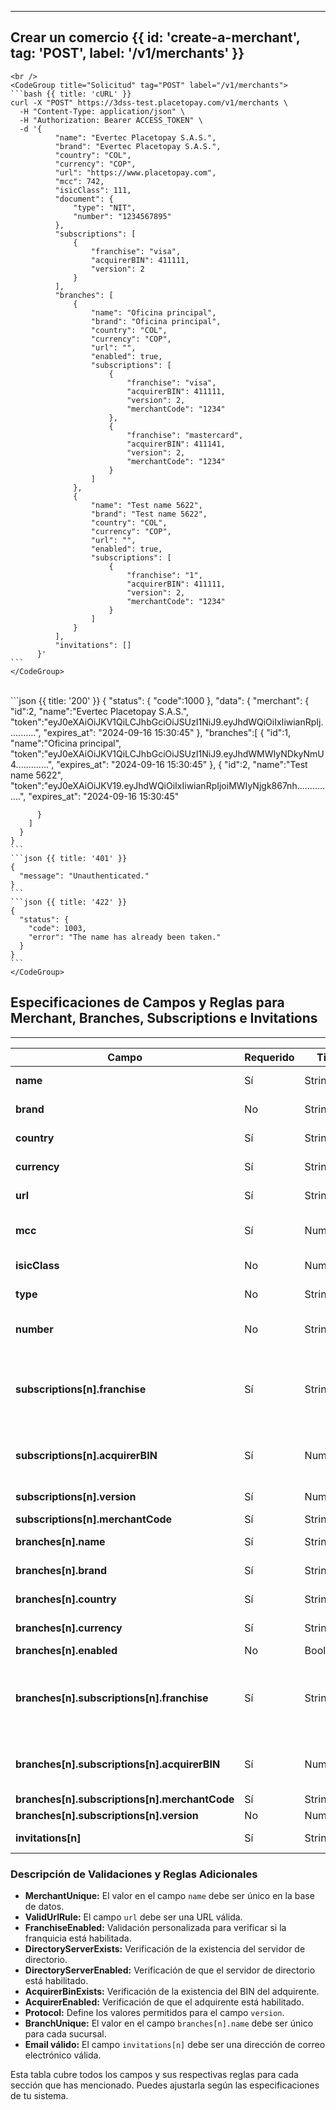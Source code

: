 <MissingTranslationBanner />



---

## Crear un comercio {{ id: 'create-a-merchant', tag: 'POST', label: '/v1/merchants' }}

<Row>
  <Col>
      <ApiReader
        path="/v1/merchants"
        method="POST"
        api={props.refs}
      />
  </Col>
  <Col sticky>

    <br />
    <CodeGroup title="Solicitud" tag="POST" label="/v1/merchants">
    ```bash {{ title: 'cURL' }}
    curl -X "POST" https://3dss-test.placetopay.com/v1/merchants \
      -H "Content-Type: application/json" \
      -H "Authorization: Bearer ACCESS_TOKEN" \
      -d '{
              "name": "Evertec Placetopay S.A.S.",
              "brand": "Evertec Placetopay S.A.S.",
              "country": "COL",
              "currency": "COP",
              "url": "https://www.placetopay.com",
              "mcc": 742,
              "isicClass": 111,
              "document": {
                  "type": "NIT",
                  "number": "1234567895"
              },
              "subscriptions": [
                  {
                      "franchise": "visa",
                      "acquirerBIN": 411111,
                      "version": 2
                  }
              ],
              "branches": [
                  {
                      "name": "Oficina principal",
                      "brand": "Oficina principal",
                      "country": "COL",
                      "currency": "COP",
                      "url": "",
                      "enabled": true,
                      "subscriptions": [
                          {
                              "franchise": "visa",
                              "acquirerBIN": 411111,
                              "version": 2,
                              "merchantCode": "1234"
                          },
                          {
                              "franchise": "mastercard",
                              "acquirerBIN": 411141,
                              "version": 2,
                              "merchantCode": "1234"
                          }
                      ]
                  },
                  {
                      "name": "Test name 5622",
                      "brand": "Test name 5622",
                      "country": "COL",
                      "currency": "COP",
                      "url": "",
                      "enabled": true,
                      "subscriptions": [
                          {
                              "franchise": "1",
                              "acquirerBIN": 411111,
                              "version": 2,
                              "merchantCode": "1234"
                          }
                      ]
                  }
              ],
              "invitations": []
          }'
    ```
    </CodeGroup>
  </Col>
</Row>

<Row>
  <Col>
    <ApiReader
      path="/v1/merchants"
      method="post"
      type="response"
      api={props.refs}
    />
  </Col>

  <Col sticky>
    <br />
    <CodeGroup title="Respuesta">
    ```json {{ title: '200' }}
    {
      "status": {
        "code":1000
      },
      "data": {
        "merchant": {
          "id":2,
          "name":"Evertec Placetopay S.A.S.",
          "token":"eyJ0eXAiOiJKV1QiLCJhbGciOiJSUzI1NiJ9.eyJhdWQiOiIxIiwianRpIj...........",
          "expires_at": "2024-09-16 15:30:45"
        },
        "branches":[
          {
            "id":1,
            "name":"Oficina principal",
            "token":"eyJ0eXAiOiJKV1QiLCJhbGciOiJSUzI1NiJ9.eyJhdWMWIyNDkyNmU4.............",
            "expires_at": "2024-09-16 15:30:45"
          },
          {
             "id":2,
             "name":"Test name 5622",
             "token":"eyJ0eXAiOiJKV19.eyJhdWQiOiIxIiwianRpIjoiMWIyNjgk867nh...............",
             "expires_at": "2024-09-16 15:30:45"

          }
        ]
      }
    }
    ```
    ```json {{ title: '401' }}
    {
      "message": "Unauthenticated."
    }
    ```
    ```json {{ title: '422' }}
    {
      "status": {
        "code": 1003,
        "error": "The name has already been taken."
      }
    }
    ```
    </CodeGroup>
  </Col>
</Row>


## Especificaciones de Campos y Reglas para Merchant, Branches, Subscriptions e Invitations

---
| **Campo**                                     | **Requerido**| **Tipo**        | **Longitud**            | **Reglas Adicionales**                                                                                                              | **Debe Existir en**                                        | **Formato/Validación**                         |
|-----------------------------------------------|--------------|-----------------|-------------------------|-------------------------------------------------------------------------------------------------------------------------------------|------------------------------------------------------------|------------------------------------------------|
| **name**                                      | Sí           | String          | Máx. 90 caracteres      | Único (MerchantUnique)                                                                                                              |                                                            |                                                |
| **brand**                                     | No           | String          | Máx. 25 caracteres      |                                                                                                                                     |                                                            |                                                |
| **country**                                   | Sí           | String          | Exactamente 3 caracteres| Tabla countries, columna alpha_3_code                                                                                               | Tabla countries, columna alpha_3_code                      |                                                |
| **currency**                                  | Sí           | String          |                         | Tabla currencies, columna alphabetic_code                                                                                           | Tabla currencies, columna alphabetic_code                  |                                                |
| **url**                                       | Sí           | String          | Máx. 90 caracteres      | URL válida (ValidUrlRule)                                                                                                           |                                                            | URL válida                                     |
| **mcc**                                       | Sí           | Numérico        |                         | Tabla merchant_category_codes, columna code                                                                                         | Tabla merchant_category_codes, columna code                |                                                |
| **isicClass**                                 | No           | Numérico        |                         | Tabla isic_classes, columna code document                                                                                           | Tabla isic_classes, columna code document                  |                                                |
| **type**                                      | No           | String          |                         | Tabla document_types, columna name                                                                                                  | Tabla document_types, columna name                         |                                                |
| **number**                                    | No           | String          |                         | Dependiente del tipo de documento                                                                                                   |                                                            | Patrón regex dependiente del tipo de documento |
| **subscriptions[n].franchise**                | Sí           | String          |                         | Tabla franchises, columna brand(name), Validaciones personalizadas (FranchiseEnabled, DirectoryServerExists, DirectoryServerEnabled)| Tabla franchises, columna brand(name)                      |                                                |
| **subscriptions[n].acquirerBIN**              | Sí           | Numérico        |                         | Validaciones personalizadas (AcquirerBinExists, AcquirerEnabled)                                                                    |                                                            |                                                |
| **subscriptions[n].version**                  | Sí           | Numérico        | 1                       | Valores permitidos: Definidos en Protocol                                                                                           |                                                            |                                                |
| **subscriptions[n].merchantCode**             | Sí           | String          |                         |                                                                                                                                     |                                                            |                                                |
| **branches[n].name**                          | Sí           | String          | Máx. 90 caracteres      | Único (BranchUnique)                                                                                                                |                                                            |                                                |
| **branches[n].brand**                         | Sí           | String          | Máx. 25 caracteres      |                                                                                                                                     |                                                            |                                                |
| **branches[n].country**                       | Sí           | String          | Exactamente 3 caracteres| Tabla countries, columna alpha_3_code                                                                                               | Tabla countries, columna alpha_3_code                      |                                                |
| **branches[n].currency**                      | Sí           | String          |                         | Tabla currencies, columna alphabetic_code                                                                                           | Tabla currencies, columna alphabetic_code                  |                                                |
| **branches[n].enabled**                       | No           | Booleano        |                         |                                                                                                                                     |                                                            |                                                |
| **branches[n].subscriptions[n].franchise**    | Sí           | String          |                         | Tabla franchises, columna brand(name), Validaciones personalizadas (FranchiseEnabled, DirectoryServerExists, DirectoryServerEnabled)| Tabla franchises, columna brand(name)                      |                                                |
| **branches[n].subscriptions[n].acquirerBIN**  | Sí           | Numérico        |                         | Validaciones personalizadas (AcquirerBinExists, AcquirerEnabled)                                                                    |                                                            |                                                |
| **branches[n].subscriptions[n].merchantCode** | Sí           | String          |                         |                                                                                                                                     |                                                            |                                                |
| **branches[n].subscriptions[n].version**      | No           | Numérico        | 1                       |                                                                                                                                     |                                                            |                                                |
| **invitations[n]**                            | Sí           | String          | Máx. 255 caracteres     | Email válido                                                                                                                        |                                                            | Email válido                                   |

### Descripción de Validaciones y Reglas Adicionales

- **MerchantUnique:** El valor en el campo `name` debe ser único en la base de datos.
- **ValidUrlRule:** El campo `url` debe ser una URL válida.
- **FranchiseEnabled:** Validación personalizada para verificar si la franquicia está habilitada.
- **DirectoryServerExists:** Verificación de la existencia del servidor de directorio.
- **DirectoryServerEnabled:** Verificación de que el servidor de directorio está habilitado.
- **AcquirerBinExists:** Verificación de la existencia del BIN del adquirente.
- **AcquirerEnabled:** Verificación de que el adquirente está habilitado.
- **Protocol:** Define los valores permitidos para el campo `version`.
- **BranchUnique:** El valor en el campo `branches[n].name` debe ser único para cada sucursal.
- **Email válido:** El campo `invitations[n]` debe ser una dirección de correo electrónico válida.

Esta tabla cubre todos los campos y sus respectivas reglas para cada sección que has mencionado. Puedes ajustarla según las especificaciones de tu sistema.



